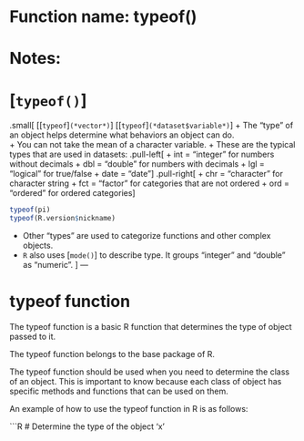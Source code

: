 # Function name: typeof()
# Notes:
# [`typeof()`]
.small[
[[`typeof`]`(*vector*)`]
[[`typeof`]`(*dataset$variable*)`]
+ The "type" of an object helps determine what behaviors an object can do.  
  + You can not take the mean of a character variable.
+ These are the typical types that are used in datasets:
.pull-left[
+ int = "integer" for numbers without decimals
+ dbl = "double" for numbers with decimals 
+ lgl = "logical" for true/false
+ date = "date"]
.pull-right[
+ chr = "character" for character string
+ fct = "factor" for categories that are not ordered
+ ord = "ordered" for ordered categories
]  
```r
typeof(pi)
typeof(R.version$nickname)
```
+ Other "types" are used to categorize functions and other complex objects.
+ `R` also uses [`mode()`] to describe type.  It groups "integer" and "double" as "numeric".
]
---


# typeof function 

The typeof function is a basic R function that determines the type of object passed to it. 

The typeof function belongs to the base package of R.

The typeof function should be used when you need to determine the class of an object. This is important to know because each class of object has specific methods and functions that can be used on them.

An example of how to use the typeof function in R is as follows:

```R
# Determine the type of the object 'x'